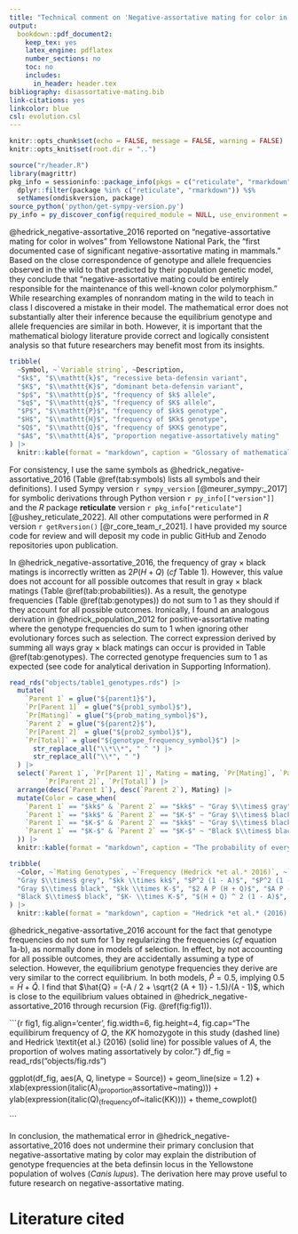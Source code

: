 ```yaml
---
title: "Technical comment on 'Negative-assortative mating for color in wolves'"
output:
  bookdown::pdf_document2:
    keep_tex: yes
    latex_engine: pdflatex
    number_sections: no
    toc: no
    includes:
      in_header: header.tex
bibliography: disassortative-mating.bib
link-citations: yes
linkcolor: blue
csl: evolution.csl
---
```


```r
knitr::opts_chunk$set(echo = FALSE, message = FALSE, warning = FALSE)
knitr::opts_knit$set(root.dir = "..")
```

```r
source("r/header.R")
library(magrittr)
pkg_info = sessioninfo::package_info(pkgs = c("reticulate", "rmarkdown")) |>
  dplyr::filter(package %in% c("reticulate", "rmarkdown")) %$%
  setNames(ondiskversion, package)
source_python('python/get-sympy-version.py')
py_info = py_discover_config(required_module = NULL, use_environment = NULL)
```

<!-- \begin{flushleft} -->
<!-- {\Large -->
<!-- \textbf\newline{Developmental integration cannot explain major features of stomatal anatomical evolution in seed plants} -->
<!-- } -->
<!-- \newline -->
<!-- \\ -->
\begin{centering}
Christopher D. Muir\textsuperscript{1,*}

\bf{1} School of Life Sciences, University of Hawaii at M\=anoa, Honolulu, HI 96822, USA
\end{centering}

@hedrick_negative-assortative_2016 reported on "negative-assortative mating for color in wolves" from Yellowstone National Park, the "first documented case of significant negative-assortative mating in mammals." Based on the close correspondence of genotype and allele frequencies observed in the wild to that predicted by their population genetic model, they conclude that "negative-assortative mating could be entirely responsible for the maintenance of this well-known color polymorphism." While researching examples of nonrandom mating in the wild to teach in class I discovered a mistake in their model. The mathematical error does not substantially alter their inference because the equilibrium genotype and allele frequencies are similar in both. However, it is important that the mathematical biology literature provide correct and logically consistent analysis so that future researchers may benefit most from its insights.

```r

tribble(
  ~Symbol, ~`Variable string`, ~Description,
  "$k$", "$\\mathtt{k}$", "recessive beta-defensin variant",
  "$K$", "$\\mathtt{K}$", "dominant beta-defensin variant",
  "$p$", "$\\mathtt{p}$", "frequency of $k$ allele",
  "$q$", "$\\mathtt{q}$", "frequency of $K$ allele",
  "$P$", "$\\mathtt{P}$", "frequency of $kk$ genotype",
  "$H$", "$\\mathtt{H}$", "frequency of $Kk$ genotype",
  "$Q$", "$\\mathtt{Q}$", "frequency of $KK$ genotype",
  "$A$", "$\\mathtt{A}$", "proportion negative-assortatively mating"
) |>
  knitr::kable(format = "markdown", caption = "Glossary of mathematical symbols, variable string used in source code, and description.", align = "ccl")

```

For consistency, I use the same symbols as @hedrick_negative-assortative_2016 (Table \@ref(tab:symbols) lists all symbols and their definitions). I used Sympy version `r sympy_version` [@meurer_sympy:_2017] for symbolic derivations through Python version `r py_info[["version"]]` and the *R* package **reticulate** version `r pkg_info["reticulate"]` [@ushey_reticulate_2022]. All other computations were performed in *R* version `r getRversion()` [@r_core_team_r_2021]. I have provided my source code for review and will deposit my code in public GitHub and Zenodo repositories upon publication.

In @hedrick_negative-assortative_2016, the frequency of gray $\times$ black matings is incorrectly written as $2 P (H + Q)$ (*cf* Table 1). However, this value does not account for all possible outcomes that result in gray $\times$ black matings (Table \@ref(tab:probabilities)). As a result, the genotype frequencies (Table \@ref(tab:genotypes)) do not sum to 1 as they should if they account for all possible outcomes. Ironically, I found an analogous derivation in @hedrick_population_2012 for positive-assortative mating where the genotype frequencies do sum to 1 when ignoring other evolutionary forces such as selection. The correct expression derived by summing all ways gray $\times$ black matings can occur is provided in Table \@ref(tab:genotypes). The corrected genotype frequencies sum to 1 as expected (see code for analytical derivation in Supporting Information).

```r

read_rds("objects/table1_genotypes.rds") |>
  mutate(
    `Parent 1` = glue("${parent1}$"),
    `Pr[Parent 1]` = glue("${prob1_symbol}$"),
    `Pr[Mating]` = glue("${prob_mating_symbol}$"),
    `Parent 2` = glue("${parent2}$"),
    `Pr[Parent 2]` = glue("${prob2_symbol}$"),
    `Pr[Total]` = glue("${genotype_frequency_symbol}$") |>
      str_replace_all("\\*\\*", " ^ ") |> 
      str_replace_all("\\*", " ") 
  ) |>
  select(`Parent 1`, `Pr[Parent 1]`, Mating = mating, `Pr[Mating]`, `Parent 2`, 
         `Pr[Parent 2]`, `Pr[Total]`) |>
  arrange(desc(`Parent 1`), desc(`Parent 2`), Mating) |>
  mutate(Color = case_when(
    `Parent 1` == "$kk$" & `Parent 2` == "$kk$" ~ "Gray $\\times$ gray",
    `Parent 1` == "$kk$" & `Parent 2` == "$K-$" ~ "Gray $\\times$ black",
    `Parent 1` == "$K-$" & `Parent 2` == "$kk$" ~ "Gray $\\times$ black",
    `Parent 1` == "$K-$" & `Parent 2` == "$K-$" ~ "Black $\\times$ black",
  )) |>
  knitr::kable(format = "markdown", caption = "The probability of every mating outcome in the negative-assortative mating model analyzed by Hedrick *et al.* (2016). For the notation, the probability of event *X* is Pr[*X*]. The total probabilities for each row are derived from the product of all probabilities in the same row, Pr[Total] = Pr[Parent 1] $\\times$ Pr[Mating] $\\times$ Pr[Parent 2].", align = "llllllll")

```

```r

tribble(
  ~Color, ~`Mating Genotypes`, ~`Frequency (Hedrick *et al.* 2016)`, ~`Frequency (this paper)`,
  "Gray $\\times$ grey", "$kk \\times kk$", "$P^2 (1 - A)$", "$P^2 (1 - A)$",
  "Gray $\\times$ black", "$kk \\times K-$", "$2 A P (H + Q)$", "$A P - A (H + Q) - 2 P (1 - A) (H + Q)$",
  "Black $\\times$ black", "$K- \\times K-$", "$(H + Q) ^ 2 (1 - A)$", "$(H + Q) ^ 2 (1 - A)$"
) |>
  knitr::kable(format = "markdown", caption = "Hedrick *et al.* (2016) incorrectly derive the frequency of gray $\\times$ black. The corrected expressions are provided here.", align = "llll")

```

@hedrick_negative-assortative_2016 account for the fact that genotype frequencies do not sum for 1 by regularizing the frequencies (*cf* equation 1a-b), as normally done in models of selection. In effect, by not accounting for all possible outcomes, they are accidentally assuming a type of selection. However, the equilibrium genotype frequencies they derive are very similar to the correct equilibrium. In both models, $\hat{P} = 0.5$, implying $0.5 = \hat{H} + \hat{Q}$. I find that $\hat{Q} = (-A / 2 + \sqrt{2 (A + 1)} - 1.5)/(A - 1)$, which is close to the equilibrium values obtained in @hedrick_negative-assortative_2016 through recursion (Fig. \@ref(fig:fig1)).

```{r fig1, fig.align='center', fig.width=6, fig.height=4, fig.cap="The equilibirum frequency of $Q$, the $KK$ homozygote in this study (dashed line) and Hedrick \\textit{et al.} (2016) (solid line) for possible values of $A$, the proportion of wolves mating assortatively by color."}
df_fig = read_rds("objects/fig.rds")

ggplot(df_fig, aes(A, Q, linetype = Source)) +
  geom_line(size = 1.2) +
  xlab(expression(italic(A)~(proportion~assortative~mating))) +
  ylab(expression(italic(Q)~(frequency~of~italic(KK)))) +
  theme_cowplot()


```

In conclusion, the mathematical error in @hedrick_negative-assortative_2016 does not undermine their primary conclusion that negative-assortative mating by color may explain the distribution of genotype frequencies at the beta definsin locus in the Yellowstone population of wolves (*Canis lupus*). The derivation here may prove useful to future research on negative-assortative mating.

# Literature cited